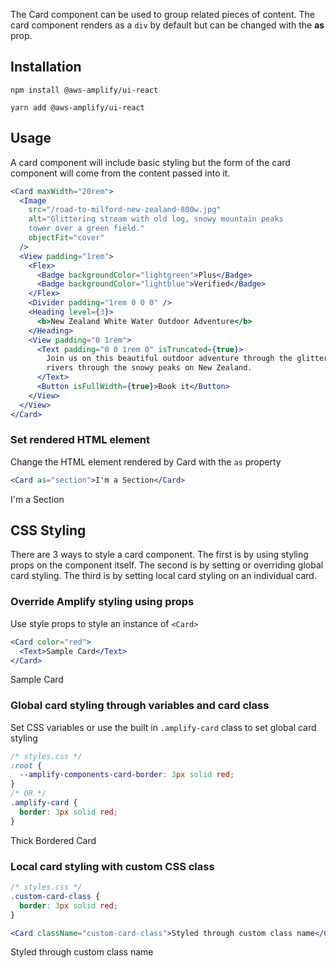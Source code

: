 
The Card component can be used to group related pieces of content. The card component renders as a `div` by default but can be changed with the **as** prop.

## Installation

<BlockSwitcher>
<Block name="npm">

```shell
npm install @aws-amplify/ui-react
```

</Block>
<Block name="yarn">

```shell
yarn add @aws-amplify/ui-react
```

</Block>
</BlockSwitcher>

## Usage

A card component will include basic styling but the form of the card component will come from the content passed into it.

```jsx
<Card maxWidth="20rem">
  <Image
    src="/road-to-milford-new-zealand-800w.jpg"
    alt="Glittering stream with old log, snowy mountain peaks
    tower over a green field."
    objectFit="cover"
  />
  <View padding="1rem">
    <Flex>
      <Badge backgroundColor="lightgreen">Plus</Badge>
      <Badge backgroundColor="lightblue">Verified</Badge>
    </Flex>
    <Divider padding="1rem 0 0 0" />
    <Heading level={3}>
      <b>New Zealand White Water Outdoor Adventure</b>
    </Heading>
    <View padding="0 1rem">
      <Text padding="0 0 1rem 0" isTruncated={true}>
        Join us on this beautiful outdoor adventure through the glittering
        rivers through the snowy peaks on New Zealand.
      </Text>
      <Button isFullWidth={true}>Book it</Button>
    </View>
  </View>
</Card>
```

<Example>
  <CardSample />
</Example>

### Set rendered HTML element

Change the HTML element rendered by Card with the `as` property

```jsx
<Card as="section">I'm a Section</Card>
```

<Example>
  <Card as="section">I'm a Section</Card>
</Example>

## CSS Styling

There are 3 ways to style a card component. The first is by using styling props on the component itself. The second is by setting or overriding global card styling. The third is by setting local card styling on an individual card.

### Override Amplify styling using props

Use style props to style an instance of `<Card>`

```jsx
<Card color="red">
  <Text>Sample Card</Text>
</Card>
```

<Example>
  <Card color="red">
    <Text>Sample Card</Text>
  </Card>
</Example>

### Global card styling through variables and card class

Set CSS variables or use the built in `.amplify-card` class to set global card styling

```css
/* styles.css */
:root {
  --amplify-components-card-border: 3px solid red;
}
/* OR */
.amplify-card {
  border: 3px solid red;
}
```

<Example>
  <Card className="amplify-ui-card-thick-border"> Thick Bordered Card </Card>
</Example>

### Local card styling with custom CSS class

```css
/* styles.css */
.custom-card-class {
  border: 3px solid red;
}
```

```jsx
<Card className="custom-card-class">Styled through custom class name</Card>
```

<Example>
  <Card className="custom-card-class">Styled through custom class name</Card>
</Example>

